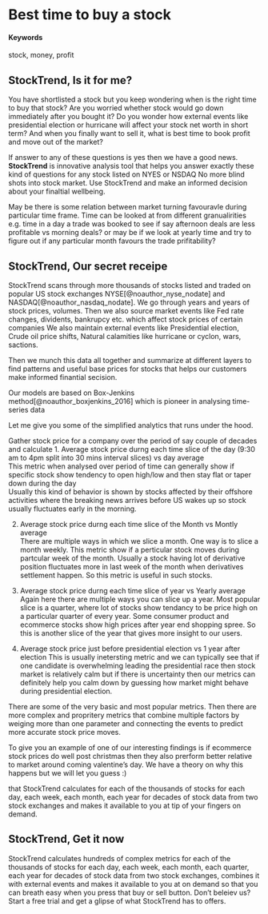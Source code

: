 # Best time to buy a stock {#StockTrend}

#### Keywords {-}

stock, money, profit

## StockTrend, Is it for me?

You have shortlisted a stock but you keep wondering when is the right time to buy that stock?
Are you worried whether stock would go down immediately after you bought it?
Do you wonder how external events like presidential election or hurricane will affect your stock net worth in short term?
And when you finally want to sell it, what is best time to book profit and move out of the market?

If answer to any of these questions is yes then we have a good news.
**StockTrend** is innovative analysis tool that helps you answer exactly these kind of questions for any stock listed on NYES or NSDAQ No more blind shots into stock market. Use StockTrend and make an informed decision about your finaltial wellbeing.

May be there is some relation between market turning favouravle during particular time frame. Time can be looked at from different granualirities e.g. time in a day a trade was booked to see if say afternoon deals are less profitable vs morning deals? or may be if we look at yearly time and try to figure out if any particular month favours the trade prifitability?

## StockTrend, Our secret receipe

StockTrend scans through more thousands of stocks listed and traded on popular US stock exchanges NYSE[@noauthor_nyse_nodate] and NASDAQ[@noauthor_nasdaq_nodate]. We go through years and years of stock prices, volumes.
Then we also source market events like Fed rate changes, dividents, bankrupcy etc. which affect stock prices of certain companies
We also maintain external events like Presidential election, Crude oil price shifts, Natural calamities like hurricane or cyclon, wars, sactions.

Then we munch this data all together and summarize at different layers to find patterns and useful base prices for stocks that helps our customers make informed finantial secision.

Our models are based on Box-Jenkins method[@noauthor_boxjenkins_2016] which is pioneer in analysing time-series data

Let me give you some of the simplified analytics that runs under the hood. 

Gather stock price for a company over the period of say couple of decades and calculate
1. Average stock price durng each time slice of the day (9:30 am to 4pm split into 30 mins interval slices) vs  day average  
This metric when analysed over period of time can generally show if specific stock show tendency to open high/low and then stay flat or taper down during the day  
Usually this kind of behavior is shown by stocks affected by their offshore activities where the breaking news arrives before US wakes up so stock usually fluctuates early in the morning.

2. Average stock price durng each time slice of the Month vs Montly average  
There are multiple ways in which we slice a month. One way is to slice a month weekly. This metric show if a perticular stock moves during partcular week of the month.
Usually a stock having lot of derivative position fluctuates more in last week of the month when derivatives settlement happen. So this metric is useful in such stocks.

3. Average stock price durng each time slice of year vs Yearly average
Again here there are multiple ways you can slice up a year.
Most popular slice is a quarter, where lot of stocks show tendancy to be price high on a particular quarter of every year.
Some consumer product and ecommerce stocks show high prices after year end shopping spree. So this is another slice of the year that gives more insight to our users.

4. Average stock price just before presidential election vs 1 year after election
This is usually inetersting metric and we can typically see that if one candidate is overwhelming leading the presidential race then stock market is relatively calm but if there is uncertainty then our metrics can definitely help you calm down by guessing how market might behave during presidential election.

There are some of the very basic and most popular metrics. 
Then there are more complex and propritery metrics that combine multiple factors by weiging more than one parameter and connecting the events to predict more accurate stock price moves.

To give you an example of one of our interesting findings is if ecommerce stock prices do well post christmas then they also prerform better relative to market around coming valentine's day. We have a theory on why this happens but we will let you guess :)

that StockTrend calculates for each of the thousands of stocks for each day, each week, each month, each year for decades of stock data from two stock exchanges and makes it available to you at tip of your fingers on demand.

## StockTrend, Get it now

StockTrend calculates hundreds of complex metrics for each of the thousands of stocks for each day, each week, each month, each quarter, each year for decades of stock data from two stock exchanges, combines it with external events and makes it available to you at on demand so that you can breath easy when you press that buy or sell button.
Don't beleiev us? Start a free trial and get a glipse of what StockTrend has to offers.